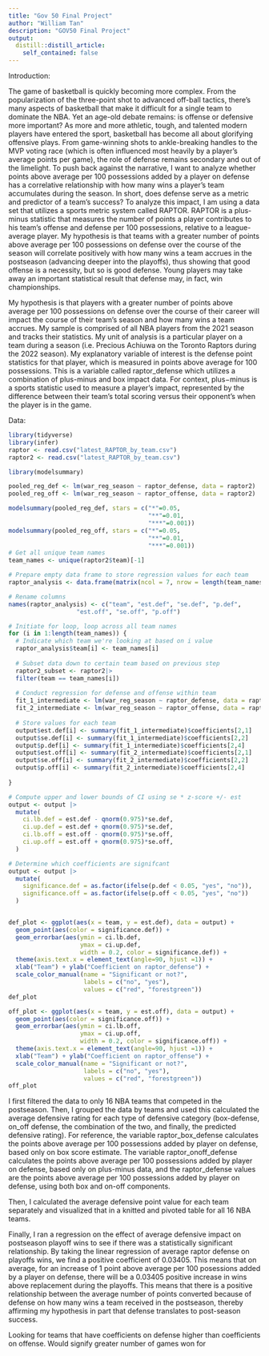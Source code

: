 ```yaml
---
title: "Gov 50 Final Project"
author: "William Tan"
description: "GOV50 Final Project"
output:
  distill::distill_article:
    self_contained: false
---
```

Introduction:

  The game of basketball is quickly becoming more complex. From the popularization of the three-point shot to advanced off-ball tactics, there's many aspects of basketball that make it difficult for a single team to dominate the NBA. Yet an age-old debate remains: is offense or defensive more important? As more and more athletic, tough, and talented modern players have entered the sport, basketball has become all about glorifying offensive plays. From game-winning shots to ankle-breaking handles to the MVP voting race (which is often influenced most heavily by a player's average points per game), the role of defense remains secondary and out of the limelight. To push back against the narrative, I want to analyze whether points above average per 100 possessions added by a player on defense has a correlative relationship with how many wins a player’s team accumulates during the season. In short, does defense serve as a metric and predictor of a team's success? To analyze this impact, I am using a data set that utilizes a sports metric system called RAPTOR. RAPTOR is a plus-minus statistic that measures the number of points a player contributes to his team’s offense and defense per 100 possessions, relative to a league-average player. My hypothesis is that teams with a greater number of points above average per 100 possessions on defense over the course of the season will correlate positively with how many wins a team accrues in the postseason (advancing deeper into the playoffs), thus showing that good offense is a necessity, but so is good defense. Young players may take away an important statistical result that defense may, in fact, win championships. 

My hypothesis is that players with a greater number of points above average per 100 possessions on defense over the course of their career will impact the course of their team’s season and how many wins a team accrues. My sample is comprised of all NBA players from the 2021 season and tracks their statistics. My unit of analysis is a particular player on a team during a season (i.e. Precious Achiuwa on the Toronto Raptors during the 2022 season). My explanatory variable of interest is the defense point statistics for that player, which is measured in points above average for 100 possessions. This is a variable called raptor_defense which utilizes a combination of plus-minus and box impact data. For context, plus−minus is a sports statistic used to measure a player's impact, represented by the difference between their team's total scoring versus their opponent's when the player is in the game. 

Data:
```r
library(tidyverse)
library(infer)
raptor <- read.csv("latest_RAPTOR_by_team.csv")
raptor2 <- read.csv("latest_RAPTOR_by_team.csv")

```

```r
library(modelsummary)

pooled_reg_def <- lm(war_reg_season ~ raptor_defense, data = raptor2)
pooled_reg_off <- lm(war_reg_season ~ raptor_offense, data = raptor2)

modelsummary(pooled_reg_def, stars = c("*"=0.05,
                                       "**"=0.01,
                                       "***"=0.001))
modelsummary(pooled_reg_off, stars = c("*"=0.05,
                                       "**"=0.01,
                                       "***"=0.001))
# Get all unique team names
team_names <- unique(raptor2$team)[-1]

# Prepare empty data frame to store regression values for each team
raptor_analysis <- data.frame(matrix(ncol = 7, nrow = length(team_names)))

# Rename columns
names(raptor_analysis) <- c("team", "est.def", "se.def", "p.def",
                   "est.off", "se.off", "p.off")

# Initiate for loop, loop across all team names
for (i in 1:length(team_names)) {
  # Indicate which team we're looking at based on i value
  raptor_analysis$team[i] <- team_names[i]
  
  # Subset data down to certain team based on previous step
  raptor2_subset <- raptor2|>
  filter(team == team_names[i])
  
  # Conduct regression for defense and offense within team
  fit_1_intermediate <- lm(war_reg_season ~ raptor_defense, data = raptor2_subset)
  fit_2_intermediate <- lm(war_reg_season ~ raptor_offense, data = raptor2_subset)
  
  # Store values for each team
  output$est.def[i] <- summary(fit_1_intermediate)$coefficients[2,1]
  output$se.def[i] <- summary(fit_1_intermediate)$coefficients[2,2]
  output$p.def[i] <- summary(fit_1_intermediate)$coefficients[2,4]
  output$est.off[i] <- summary(fit_2_intermediate)$coefficients[2,1]
  output$se.off[i] <- summary(fit_2_intermediate)$coefficients[2,2]
  output$p.off[i] <- summary(fit_2_intermediate)$coefficients[2,4]
  
}

# Compute upper and lower bounds of CI using se * z-score +/- est
output <- output |>
  mutate(
    ci.lb.def = est.def - qnorm(0.975)*se.def,
    ci.up.def = est.def + qnorm(0.975)*se.def,
    ci.lb.off = est.off - qnorm(0.975)*se.off,
    ci.up.off = est.off + qnorm(0.975)*se.off,
  )

# Determine which coefficients are signifcant
output <- output |> 
  mutate(
    significance.def = as.factor(ifelse(p.def < 0.05, "yes", "no")),
    significance.off = as.factor(ifelse(p.off < 0.05, "yes", "no"))
  )


def_plot <- ggplot(aes(x = team, y = est.def), data = output) +
  geom_point(aes(color = significance.def)) + 
  geom_errorbar(aes(ymin = ci.lb.def, 
                    ymax = ci.up.def, 
                    width = 0.2, color = significance.def)) +
  theme(axis.text.x = element_text(angle=90, hjust =1)) + 
  xlab("Team") + ylab("Coefficient on raptor_defense") +
  scale_color_manual(name = "Significant or not?", 
                     labels = c("no", "yes"), 
                     values = c("red", "forestgreen"))
def_plot

off_plot <- ggplot(aes(x = team, y = est.off), data = output) +
  geom_point(aes(color = significance.off)) + 
  geom_errorbar(aes(ymin = ci.lb.off, 
                    ymax = ci.up.off, 
                    width = 0.2, color = significance.off)) +
  theme(axis.text.x = element_text(angle=90, hjust =1)) + 
  xlab("Team") + ylab("Coefficient on raptor_offense") +
  scale_color_manual(name = "Significant or not?", 
                     labels = c("no", "yes"), 
                     values = c("red", "forestgreen"))
off_plot
```




I first filtered the data to only 16 NBA teams that competed in the postseason. Then, I grouped the data by teams and used this calculated the average defensive rating for each type of defensive category (box-defense, on_off defense, the combination of the two, and finally, the predicted defensive rating). For reference, the variable raptor_box_defense calculates the points above average per 100 possessions added by player on defense, based only on box score estimate. The variable raptor_onoff_defense calculates the points above average per 100 possessions added by player on defense, based only on plus-minus data, and the raptor_defense values are the points above average per 100 possessions added by player on defense, using both box and on-off components.

Then, I calculated the average defensive point value for each team separately and visualized that in a knitted and pivoted table for all 16 NBA teams. 

Finally, I ran a regression  on the effect of average defensive impact on postseason playoff wins to see if there was a statistically significant relationship. By taking the linear regression of average raptor defense on playoffs wins, we find a positive coefficient of 0.03405. This means that on average, for an increase of 1 point above average per 100 posessions added by a player on defense, there will be a 0.03405 positive increase in wins above replacement during the playoffs. This means that there is a positive relationship between the average number of points converted because of defense on how many wins a team received in the postseason, thereby affirming my hypothesis in part that defense translates to post-season success.

Looking for teams that have coefficients on defense higher than coefficients on offense. Would signify greater number of games won for 

